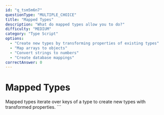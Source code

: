 ```yaml
---
id: "q_tsm5m6n7"
questionType: "MULTIPLE_CHOICE"
title: "Mapped Types"
description: "What do mapped types allow you to do?"
difficulty: "MEDIUM"
category: "Type Script"
options:
  - "Create new types by transforming properties of existing types"
  - "Map arrays to objects"
  - "Convert strings to numbers"
  - "Create database mappings"
correctAnswer: 0
---
```


# Mapped Types

Mapped types iterate over keys of a type to create new types with transformed properties.
\`\`\`
